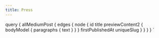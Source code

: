 ```yaml
---
title: Press
---
```




  query {
    allMediumPost {
      edges {
        node {
          id
          title
          previewContent2 {
            bodyModel {
              paragraphs {
                text
              }
            }
          }
          firstPublishedAt
          uniqueSlug
        }
      }
    }
  }
`

<!-- No content edits allowed as all data gets fetched from Medium.com -->